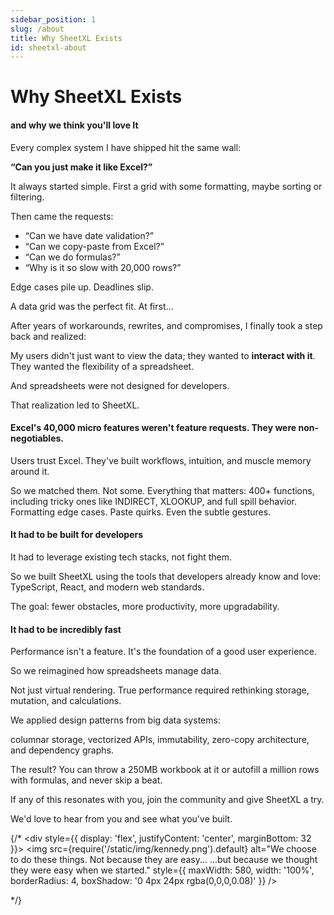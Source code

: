 ```yaml
---
sidebar_position: 1
slug: /about
title: Why SheetXL Exists
id: sheetxl-about
---
```


# Why SheetXL Exists

#### and why we think you'll love It

Every complex system I have shipped hit the same wall:

**“Can you just make it like Excel?”**

It always started simple. First a grid with some formatting, maybe sorting or filtering.

Then came the requests:

* “Can we have date validation?”
* “Can we copy-paste from Excel?”
* “Can we do formulas?”
* “Why is it so slow with 20,000 rows?”

Edge cases pile up. Deadlines slip.

A data grid was the perfect fit. At first...

After years of workarounds, rewrites, and compromises, I finally took a step back and realized:

My users didn't just want to view the data; they wanted to **interact with it**.
They wanted the flexibility of a spreadsheet.

And spreadsheets were not designed for developers.

That realization led to SheetXL.

#### Excel's 40,000 micro features weren't feature requests. They were non-negotiables.

Users trust Excel. They've built workflows, intuition, and muscle memory around it.

So we matched them. Not some. Everything that matters:
400+ functions, including tricky ones like INDIRECT, XLOOKUP, and full spill behavior.
Formatting edge cases. Paste quirks. Even the subtle gestures.

#### It had to be built for developers

It had to leverage existing tech stacks, not fight them.

So we built SheetXL using the tools that developers already know and love: TypeScript, React, and modern web standards.

The goal: fewer obstacles, more productivity, more upgradability.

#### It had to be incredibly fast

Performance isn't a feature. It's the foundation of a good user experience.

So we reimagined how spreadsheets manage data.

Not just virtual rendering. True performance required rethinking storage, mutation, and calculations.

We applied design patterns from big data systems:

columnar storage, vectorized APIs, immutability, zero-copy architecture, and dependency graphs.

The result? You can throw a 250MB workbook at it or autofill a million rows with formulas, and never
skip a beat.

If any of this resonates with you, join the community and give SheetXL a try.

We'd love to hear from you and see what you've built.


{/* <div style={{ display: 'flex', justifyContent: 'center', marginBottom: 32 }}>
  <img
    src={require('/static/img/kennedy.png').default}
    alt="We choose to do these things. Not because they are easy... ...but because we thought they were easy when we started."
    style={{ maxWidth: 580, width: '100%', borderRadius: 4, boxShadow: '0 4px 24px rgba(0,0,0,0.08)' }}
  />
</div>
 */}
